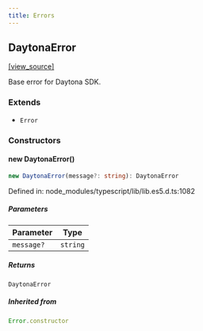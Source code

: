 ```yaml
---
title: Errors
---
```


## DaytonaError

[[view_source]](https://github.com/MDzaja/sdk/blob/af2b9e25ff21e6781db2e5c3cf86cec4171673f8/packages/typescript/src/errors/DaytonaError.ts#L8)

Base error for Daytona SDK.

### Extends

- `Error`

### Constructors

#### new DaytonaError()

```ts
new DaytonaError(message?: string): DaytonaError
```

Defined in: node\_modules/typescript/lib/lib.es5.d.ts:1082

##### Parameters

| Parameter | Type |
| ------ | ------ |
| `message?` | `string` |

##### Returns

`DaytonaError`

##### Inherited from

```ts
Error.constructor
```
